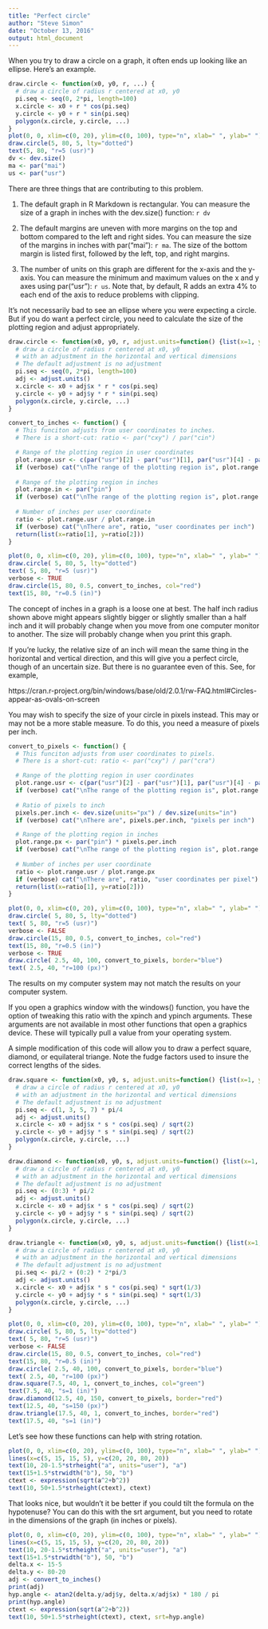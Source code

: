 ```yaml
---
title: "Perfect circle"
author: "Steve Simon"
date: "October 13, 2016"
output: html_document
---
```


When you try to draw a circle on a graph, it often ends up looking like an ellipse. Here's an example.

```r
draw.circle <- function(x0, y0, r, ...) {
  # draw a circle of radius r centered at x0, y0
  pi.seq <- seq(0, 2*pi, length=100)
  x.circle <- x0 + r * cos(pi.seq)
  y.circle <- y0 + r * sin(pi.seq)
  polygon(x.circle, y.circle, ...)
}
plot(0, 0, xlim=c(0, 20), ylim=c(0, 100), type="n", xlab=" ", ylab=" ")
draw.circle(5, 80, 5, lty="dotted")
text(5, 80, "r=5 (usr)")
dv <- dev.size()
ma <- par("mai")
us <- par("usr")
```

There are three things that are contributing to this problem.

1. The default graph in R Markdown is rectangular. You can measure the size of a graph in inches with the dev.size() function: `r dv`

2. The default margins are uneven with more margins on the top and bottom compared to the left and right sides. You can measure the size of the margins in inches with par("mai"): `r ma`. The size of the bottom margin is listed first, followed by the left, top, and right margins.

3. The number of units on this graph are different for the x-axis and the y-axis. You can measure the minimum and maximum values on the x and y axes using par("usr"): `r us`. Note that, by default, R adds an extra 4% to each end of the axis to reduce problems with clipping.

It's not necessarily bad to see an ellipse where you were expecting a circle. But if you do want a perfect circle, you need to calculate the size of the plotting region and adjust appropriately.

```r
draw.circle <- function(x0, y0, r, adjust.units=function() {list(x=1, y=1)}, ...) {
  # draw a circle of radius r centered at x0, y0
  # with an adjustment in the horizontal and vertical dimensions
  # The default adjustment is no adjustment
  pi.seq <- seq(0, 2*pi, length=100)
  adj <- adjust.units()
  x.circle <- x0 + adj$x * r * cos(pi.seq)
  y.circle <- y0 + adj$y * r * sin(pi.seq)
  polygon(x.circle, y.circle, ...)
}

convert_to_inches <- function() {
  # This funciton adjusts from user coordinates to inches.
  # There is a short-cut: ratio <- par("cxy") / par("cin")

  # Range of the plotting region in user coordinates
  plot.range.usr <- c(par("usr")[2] - par("usr")[1], par("usr")[4] - par("usr")[3])
  if (verbose) cat("\nThe range of the plotting region is", plot.range.usr, "in user coordinates")
  
  # Range of the plotting region in inches
  plot.range.in <- par("pin")
  if (verbose) cat("\nThe range of the plotting region is", plot.range.in, "in inches")
  
  # Number of inches per user coordinate
  ratio <- plot.range.usr / plot.range.in
  if (verbose) cat("\nThere are", ratio, "user coordinates per inch")
  return(list(x=ratio[1], y=ratio[2]))
}

plot(0, 0, xlim=c(0, 20), ylim=c(0, 100), type="n", xlab=" ", ylab=" ")
draw.circle( 5, 80, 5, lty="dotted")
text( 5, 80, "r=5 (usr)")
verbose <- TRUE
draw.circle(15, 80, 0.5, convert_to_inches, col="red")
text(15, 80, "r=0.5 (in)")
```

The concept of inches in a graph is a loose one at best. The half inch radius shown above might appears slightly bigger or slightly smaller than a half inch and it will probably change when you move from one computer monitor to another. The size will probably change when you print this graph.

If you're lucky, the relative size of an inch will mean the same thing in the horizontal and vertical direction, and this will give you a perfect circle, though of an uncertain size. But there is no guarantee even of this. See, for example,

https://cran.r-project.org/bin/windows/base/old/2.0.1/rw-FAQ.html#Circles-appear-as-ovals-on-screen

You may wish to specify the size of your circle in pixels instead. This may or may not be a more stable measure. To do this, you need a measure of pixels per inch.

```r
convert_to_pixels <- function() {
  # This funciton adjusts from user coordinates to pixels.
  # There is a short-cut: ratio <- par("cxy") / par("cra")

  # Range of the plotting region in user coordinates
  plot.range.usr <- c(par("usr")[2] - par("usr")[1], par("usr")[4] - par("usr")[3])
  if (verbose) cat("\nThe range of the plotting region is", plot.range.usr, "in user coordinates")
  
  # Ratio of pixels to inch
  pixels.per.inch <- dev.size(units="px") / dev.size(units="in")
  if (verbose) cat("\nThere are", pixels.per.inch, "pixels per inch")

  # Range of the plotting region in inches
  plot.range.px <- par("pin") * pixels.per.inch
  if (verbose) cat("\nThe range of the plotting region is", plot.range.px, "in pixels")
  
  # Number of inches per user coordinate
  ratio <- plot.range.usr / plot.range.px
  if (verbose) cat("\nThere are", ratio, "user coordinates per pixel")
  return(list(x=ratio[1], y=ratio[2]))
}

plot(0, 0, xlim=c(0, 20), ylim=c(0, 100), type="n", xlab=" ", ylab=" ")
draw.circle( 5, 80, 5, lty="dotted")
text( 5, 80, "r=5 (usr)")
verbose <- FALSE
draw.circle(15, 80, 0.5, convert_to_inches, col="red")
text(15, 80, "r=0.5 (in)")
verbose <- TRUE
draw.circle( 2.5, 40, 100, convert_to_pixels, border="blue")
text( 2.5, 40, "r=100 (px)")
```

The results on my computer system may not match the results on your computer system.

If you open a graphics window with the windows() function, you have the option of tweaking this ratio with the xpinch and ypinch arguments. These arguments are not available in most other functions that open a graphics device. These will typically pull a value from your operating system.

A simple modification of this code will allow you to draw a perfect square, diamond, or equilateral triange. Note the fudge factors used to insure the correct lengths of the sides.

```r
draw.square <- function(x0, y0, s, adjust.units=function() {list(x=1, y=1)}, ...) {
  # draw a circle of radius r centered at x0, y0
  # with an adjustment in the horizontal and vertical dimensions
  # The default adjustment is no adjustment
  pi.seq <- c(1, 3, 5, 7) * pi/4
  adj <- adjust.units()
  x.circle <- x0 + adj$x * s * cos(pi.seq) / sqrt(2)
  y.circle <- y0 + adj$y * s * sin(pi.seq) / sqrt(2)
  polygon(x.circle, y.circle, ...)
}

draw.diamond <- function(x0, y0, s, adjust.units=function() {list(x=1, y=1)}, ...) {
  # draw a circle of radius r centered at x0, y0
  # with an adjustment in the horizontal and vertical dimensions
  # The default adjustment is no adjustment
  pi.seq <- (0:3) * pi/2
  adj <- adjust.units()
  x.circle <- x0 + adj$x * s * cos(pi.seq) / sqrt(2)
  y.circle <- y0 + adj$y * s * sin(pi.seq) / sqrt(2)
  polygon(x.circle, y.circle, ...)
}

draw.triangle <- function(x0, y0, s, adjust.units=function() {list(x=1, y=1)}, ...) {
  # draw a circle of radius r centered at x0, y0
  # with an adjustment in the horizontal and vertical dimensions
  # The default adjustment is no adjustment
  pi.seq <- pi/2 + (0:2) * 2*pi/3
  adj <- adjust.units()
  x.circle <- x0 + adj$x * s * cos(pi.seq) * sqrt(1/3)
  y.circle <- y0 + adj$y * s * sin(pi.seq) * sqrt(1/3)
  polygon(x.circle, y.circle, ...)
}

plot(0, 0, xlim=c(0, 20), ylim=c(0, 100), type="n", xlab=" ", ylab=" ")
draw.circle( 5, 80, 5, lty="dotted")
text( 5, 80, "r=5 (usr)")
verbose <- FALSE
draw.circle(15, 80, 0.5, convert_to_inches, col="red")
text(15, 80, "r=0.5 (in)")
draw.circle( 2.5, 40, 100, convert_to_pixels, border="blue")
text( 2.5, 40, "r=100 (px)")
draw.square(7.5, 40, 1, convert_to_inches, col="green")
text(7.5, 40, "s=1 (in)")
draw.diamond(12.5, 40, 150, convert_to_pixels, border="red")
text(12.5, 40, "s=150 (px)")
draw.triangle(17.5, 40, 1, convert_to_inches, border="red")
text(17.5, 40, "s=1 (in)")
```

Let's see how these functions can help with string rotation.

```r
plot(0, 0, xlim=c(0, 20), ylim=c(0, 100), type="n", xlab=" ", ylab=" ")
lines(x=c(5, 15, 15, 5), y=c(20, 20, 80, 20))
text(10, 20-1.5*strheight("a", units="user"), "a")
text(15+1.5*strwidth("b"), 50, "b")
ctext <- expression(sqrt(a^2+b^2))
text(10, 50+1.5*strheight(ctext), ctext)
```

That looks nice, but wouldn't it be better if you could tilt the formula on the hypotenuse? You can do this with the srt argument, but you need to rotate in the dimensions of the graph (in inches or pixels).

```r
plot(0, 0, xlim=c(0, 20), ylim=c(0, 100), type="n", xlab=" ", ylab=" ")
lines(x=c(5, 15, 15, 5), y=c(20, 20, 80, 20))
text(10, 20-1.5*strheight("a", units="user"), "a")
text(15+1.5*strwidth("b"), 50, "b")
delta.x <- 15-5
delta.y <- 80-20
adj <- convert_to_inches()
print(adj)
hyp.angle <- atan2(delta.y/adj$y, delta.x/adj$x) * 180 / pi
print(hyp.angle)
ctext <- expression(sqrt(a^2+b^2))
text(10, 50+1.5*strheight(ctext), ctext, srt=hyp.angle)
```

